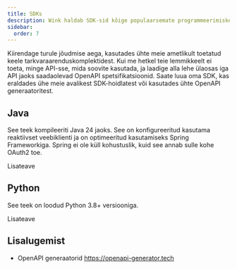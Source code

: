 ```yaml
---
title: SDKs
description: Wink haldab SDK-sid kõige populaarsemate programmeerimiskeelte jaoks.
sidebar:
  order: 7
---
```


Kiirendage turule jõudmise aega, kasutades ühte meie ametlikult toetatud keele tarkvaraarenduskomplektidest.
Kui me hetkel teie lemmikkeelt ei toeta, minge API-sse, mida soovite kasutada, ja laadige alla lehe ülaosas iga API jaoks saadaolevad OpenAPI spetsifikatsioonid. Saate luua oma SDK, kas eraldades ühe meie avalikest SDK-hoidlatest või kasutades ühte OpenAPI generaatoritest.

## Java

See teek kompileeriti Java 24 jaoks. See on konfigureeritud kasutama reaktiivset veebiklienti ja on optimeeritud kasutamiseks Spring Frameworkiga. Spring ei ole küll kohustuslik, kuid see annab sulle kohe OAuth2 toe.

<LinkButton href="https://github.com/wink-travel/wink-sdk-java" variant="secondary" icon="external">
  Lisateave
</LinkButton>


## Python

See teek on loodud Python 3.8+ versiooniga.

<LinkButton href="https://github.com/wink-travel/wink-sdk-python" variant="secondary" icon="external">
  Lisateave
</LinkButton>


## Lisalugemist

* OpenAPI generaatorid https://openapi-generator.tech

